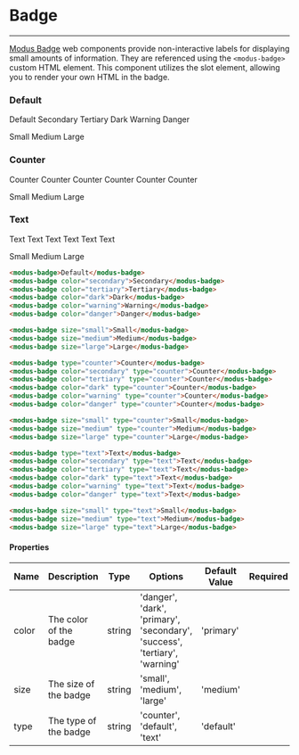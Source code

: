 
# Badge
---

[Modus Badge](https://modus.trimble.com/elements/badges/) web components provide non-interactive labels for displaying small amounts of information. They are referenced using the `<modus-badge>` custom HTML element.
This component utilizes the slot element, allowing you to render your own HTML in the badge.

<Anchor storyId="components-badge--default" />

### Default
<modus-badge>Default</modus-badge>
<modus-badge color="secondary">Secondary</modus-badge>
<modus-badge color="tertiary">Tertiary</modus-badge>
<modus-badge color="dark">Dark</modus-badge>
<modus-badge color="warning">Warning</modus-badge>
<modus-badge color="danger">Danger</modus-badge>

<modus-badge size="small">Small</modus-badge>
<modus-badge size="medium">Medium</modus-badge>
<modus-badge size="large">Large</modus-badge>

<Anchor storyId="components-badge--counter" />

### Counter
<modus-badge type="counter">Counter</modus-badge>
<modus-badge color="secondary" type="counter">Counter</modus-badge>
<modus-badge color="tertiary" type="counter">Counter</modus-badge>
<modus-badge color="dark" type="counter">Counter</modus-badge>
<modus-badge color="warning" type="counter">Counter</modus-badge>
<modus-badge color="danger" type="counter">Counter</modus-badge>

<modus-badge size="small" type="counter">Small</modus-badge>
<modus-badge size="medium" type="counter">Medium</modus-badge>
<modus-badge size="large" type="counter">Large</modus-badge>

<Anchor storyId="components-badge--text" />

### Text
<modus-badge type="text">Text</modus-badge>
<modus-badge color="secondary" type="text">Text</modus-badge>
<modus-badge color="tertiary" type="text">Text</modus-badge>
<modus-badge color="dark" type="text">Text</modus-badge>
<modus-badge color="warning" type="text">Text</modus-badge>
<modus-badge color="danger" type="text">Text</modus-badge>

<modus-badge size="small" type="text">Small</modus-badge>
<modus-badge size="medium" type="text">Medium</modus-badge>
<modus-badge size="large" type="text">Large</modus-badge>

```html
<modus-badge>Default</modus-badge>
<modus-badge color="secondary">Secondary</modus-badge>
<modus-badge color="tertiary">Tertiary</modus-badge>
<modus-badge color="dark">Dark</modus-badge>
<modus-badge color="warning">Warning</modus-badge>
<modus-badge color="danger">Danger</modus-badge>

<modus-badge size="small">Small</modus-badge>
<modus-badge size="medium">Medium</modus-badge>
<modus-badge size="large">Large</modus-badge>

<modus-badge type="counter">Counter</modus-badge>
<modus-badge color="secondary" type="counter">Counter</modus-badge>
<modus-badge color="tertiary" type="counter">Counter</modus-badge>
<modus-badge color="dark" type="counter">Counter</modus-badge>
<modus-badge color="warning" type="counter">Counter</modus-badge>
<modus-badge color="danger" type="counter">Counter</modus-badge>

<modus-badge size="small" type="counter">Small</modus-badge>
<modus-badge size="medium" type="counter">Medium</modus-badge>
<modus-badge size="large" type="counter">Large</modus-badge>

<modus-badge type="text">Text</modus-badge>
<modus-badge color="secondary" type="text">Text</modus-badge>
<modus-badge color="tertiary" type="text">Text</modus-badge>
<modus-badge color="dark" type="text">Text</modus-badge>
<modus-badge color="warning" type="text">Text</modus-badge>
<modus-badge color="danger" type="text">Text</modus-badge>

<modus-badge size="small" type="text">Small</modus-badge>
<modus-badge size="medium" type="text">Medium</modus-badge>
<modus-badge size="large" type="text">Large</modus-badge>
```

<section>
  <h4>Properties</h4>
  <table>
    <thead>
    <tr>
      <th>Name</th>
      <th>Description</th>
      <th>Type</th>
      <th>Options</th>
      <th>Default Value</th>
      <th>Required</th>
    </tr>
    </thead>
    <tbody>
    <tr>
      <td>color</td>
      <td>The color of the badge</td>
      <td>string</td>
      <td>'danger', 'dark', 'primary', 'secondary', 'success', 'tertiary', 'warning'</td>
      <td>'primary'</td>
      <td></td>
    </tr>
    <tr>
      <td>size</td>
      <td>The size of the badge</td>
      <td>string</td>
      <td>'small', 'medium', 'large'</td>
      <td>'medium'</td>
      <td></td>
    </tr>
    <tr>
      <td>type</td>
      <td>The type of the badge</td>
      <td>string</td>
      <td>'counter', 'default', 'text'</td>
      <td>'default'</td>
      <td></td>
    </tr>
    </tbody>
  </table>
</section>
